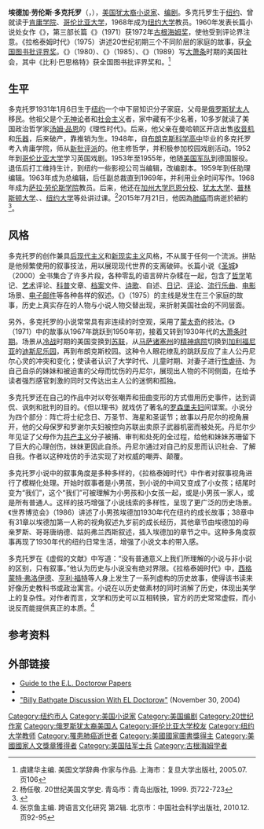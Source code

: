 {{Infobox writer <!-- for more information see [[:Template:Infobox_writer/doc|:Template:Infobox writer/doc]] -->
| image         =E l doctorow 2751.JPG
| image_size    =  
| alt           =
| caption       = 在2014年全国图书节上读书
| pseudonym     =
| birth_name     = 埃德加·劳伦斯·多克托罗
| birth_date     =1931年1月6日
| birth_place    = 美国纽约
| death_date     ={{death date and age|2015|07|21|1931|01|06}}
| death_place    =美国纽约[[曼哈頓|曼哈頓]]
| residence     = 纽约
| occupation    = 作家、编辑、教授
| nationality   = 美国
| ethnicity     =
| citizenship   =
| other_names   =
| education     =
| alma_mater    = [[凯尼恩学院|肯庸学院]]、[[哥伦比亚大学|哥伦比亚大学]]
| period        = 1960年至今
| genre         =
| subject       =
| movement      =
| notableworks  = 《{{tsl|en|The Book of Daniel (novel)|但以理书 (小说)|但以理书}}》<br />《{{tsl|en|Ragtime (novel)|拉格泰姆时代}}》<br />《世界博览会》<br />《{{tsl|en|Billy Bathgate|比利·巴思格特 (小說)}}》<br />《{{tsl|en|The March (novel)|征程}}》<br />《{{tsl|en|Homer %26 Langley|纽约兄弟}}》
| spouse        = Helen Esther Setzer（1953年结婚，育有3个子女）
| children      =
| parents       =
| relations     = 
| influences    =
| influenced    =
| awards        =
| signature     =
| signature_alt =
| website       =
| portaldisp    =
}}

'''埃德加·劳伦斯·多克托罗'''（{{lang-en|Edgar Lawrence Doctorow}}，{{bd|1931年|1月6日|2015年|7月21日}}），[[美国犹太人|美国犹太裔]][[小说家|小说家]]、[[编剧|编剧]]。多克托罗生于[[纽约|纽约]]、曾就读于[[凯尼恩学院|肯庸学院]]、[[哥伦比亚大学|哥伦比亚大学]]，1968年成为[[纽约大学|纽约大学]]教员。1960年发表长篇小说处女作《{{tsl|en|Welcome to Hard Times (novel)|欢迎到哈德泰姆斯来}}》，第三部长篇《{{tsl|en|The Book of Daniel (novel)|但以理书 (小说)|但以理书}}》（1971）获1972年[[古根海姆奖|古根海姆奖]]，使他受到评论界注意。《拉格泰姆时代》（1975）讲述20世纪初期三个不同阶层的家庭的故事，获[[美国国家书评人协会奖|全国图书批评界奖]]。《{{tsl|en|Loon Lake (novel)|鱼鹰湖}}》（1980）、《{{tsl|en|World%27s Fair (novel)|世界博览会 (小说)|世界博览会}}》（1985）、《{{tsl|en|Billy Bathgate|比利·巴思格特 (小說)}}》（1989）写[[大萧条|大萧条]]时期的美国社会，其中《比利·巴思格特》获全国图书批评界奖和{{tsl|en|PEN/Faulkner Award for Fiction|福克纳奖}}。<ref>虞建华主编. 美国文学辞典·作家与作品. 上海市：复旦大学出版社, 2005.07. 页106</ref>

==生平==
多克托罗1931年1月6日生于[[纽约|纽约]]一个中下层知识分子家庭，父母是[[俄罗斯犹太人|俄罗斯犹太人]]移民。他祖父是个[[无神论|无神论]]者和[[社会主义|社会主义]]者，家中藏有不少名著，10多岁就读了美国政治哲学家[[托马斯·潘恩|汤姆·品恩]]的《理性时代》。后来，他父亲在曼哈顿区开店出售[[收音机|收音机]]和[[乐器|乐器]]，后来破产，靠推销为生。1948年，自[[布朗克斯科学高中|布朗克斯科学高中]]毕业的多克托罗考入肯庸学院，师从[[新批评派|新批评派]]的{{tsl|en|John Crowe Ransom|约翰·克洛·兰塞姆}}。他主修哲学，并积极参加校园戏剧活动。1952年到[[哥伦比亚大学|哥伦比亚大学]]学习英国戏剧。1953年至1955年，他随[[美国军队|美国军队]]到德国服役。退伍后打工维持生计，到纽约一些影视公司当编辑，改编剧本。1959年到{{tsl|en|New American Library|新美洲图书馆}}任助理编辑。1963年成为{{tsl|en|Dial Press|戴尔出版公司}}总编辑，后任副总裁直到1969年，并利用业余时间写作。1968年成为[[莎拉·劳伦斯学院|萨拉·劳伦斯学院]]教员。后来，他还在[[加州大學爾灣分校|加州大学厄恩分校]]、[[犹他大学|犹太大学]]、[[普林斯顿大学|普林斯顿大学]]、{{tsl|en|Yale School of Drama|耶鲁大学戏剧学院}}、[[纽约大学|纽约大学]]等处讲过课。<ref>杨任敬. 20世纪美国文学史. 青岛市：青岛出版社, 1999. 页722-723</ref>2015年7月21日，他因為[[肺癌|肺癌]]而病逝於紐約<ref>{{cite web|url=http://www.nytimes.com/2015/07/22/books/el-doctorow-author-of-historical-fiction-dies-at-84.html|title=E.L. Doctorow, Author of Historical Fiction, Dies at 84|publisher=nytimes.com|date=July 21, 2015|accessdate=July 21, 2015|archive-date=2015-07-22|archive-url=https://web.archive.org/web/20150722162707/http://www.nytimes.com/2015/07/22/books/el-doctorow-author-of-historical-fiction-dies-at-84.html|dead-url=no}}</ref>。

==风格==
多克托罗的创作兼具[[后现代主义|后现代主义]]和[[新现实主义|新现实主义]]风格，不从属于任何一个流派。拼贴是他频繁使用的叙事技法，用以展现现代世界的支离破碎。长篇小说《[[圣城|圣城]]》（2000）全书集合了许多片段，各种零乱的语言碎片杂糅在一起，包含了[[哲学|哲学]]笔记、[[艺术|艺术]]评论、[[科普|科普]]文章、[[档案|档案]]文件、[[诗歌|诗歌]]、自述、[[日记|日记]]、[[评论|评论]]、[[流行音乐|流行乐曲]]、[[电影|电影]]场景、[[电子邮件|电子邮件]]等各种各样的叙述。《{{tsl|en|Ragtime (novel)|拉格泰姆时代}}》（1975）的主线是发生在三个家庭的故事，历史上真实存在的人物与小说人物交替出现，来折射美国社会的不同层面。

另外，多克托罗的小说常常具有非连续的时空观，采用了[[蒙太奇|蒙太奇]]的技法。《{{tsl|en|The Book of Daniel (novel)|但以理书 (小说)|但以理书}}》（1971）中的故事从1967年跳跃到1950年初，接着又转到1930年代的[[大萧条时期|大萧条时期]]。场景从[[冷战|冷战]]时期的美国变换到[[苏联|苏联]]，从[[马萨诸塞州|马萨诸塞州]]的[[精神病院|精神病院]]切换到[[加利福尼亚|加利福尼亚]]的[[迪斯尼乐园|迪斯尼乐园]]，再到布朗克斯校园。这种令人眼花缭乱的跳跃反应了主人公丹尼尔心灵的冲突和变化；使读者认识了大学时代、儿童时期、对妻子进行[[性虐待|性虐待]]、为自己自杀的妹妹和被迫害的父母而忧伤的丹尼尔，展现出人物的不同侧面，在给予读者强烈感官刺激的同时又传达出主人公的迷惘和孤独。

多克托罗还在自己的作品中对以夸张嘲弄和扭曲变形的方式借用历史事件，达到调侃、讽刺和批判的目的。《但以理书》就戏仿了著名的[[罗森堡夫妇|罗森堡夫妇]]间谍案。小说分为四个部分：阵亡将士纪念日、万圣节、海星和圣诞节；故事以丹尼尔的视角展开，他的父母保罗和罗谢尔夫妇被控向苏联出卖原子武器机密而被处死。丹尼尔少年见证了父母作为[[共产主义|共产主义]]分子被捕、审判和处死的全过程，给他和妹妹苏珊留下了巨大的心理创伤，妹妹更因此自杀。丹尼尔通过对自己的反思而认识社会、了解自我。作者以这种戏仿的手法实现了对权威的嘲弄、颠覆。

多克托罗小说中的叙事角度是多种多样的，《拉格泰姆时代》中作者对叙事视角进行了模糊化处理。开始时叙事者是小男孩，到小说的中间又变成了小女孩；结尾时变为“我们”，这个“我们”可被理解为小男孩和小女孩一起，或是小男孩一家人，或是所有普通人。这样的技巧增强了小说线索的多样性，呈现了更广泛的历史场景。《世界博览会》（1986）讲述了小男孩埃德加1930年代在纽约的成长故事；38章中有31章以埃德加第一人称的视角叙述九岁前的成长经历，其他章节由埃德加的母亲罗斯、哥哥唐纳德、姑妈弗兰西斯叙述，插入埃德加的章节之中。这种多角度叙事再现了1930年代的纽约日常生活，增强了小说文本的带入感。

多克托罗在《虚假的文献》中写道：“没有普通意义上我们所理解的小说与非小说的区别，只有叙事。”他认为历史与小说没有绝对界限。《拉格泰姆时代》中，[[西格蒙特·弗洛伊德|西格蒙特·弗洛伊德]]、[[亨利·福特|亨利·福特]]等人身上发生了一系列虚构的历史故事，使得该书读来好像历史教科书或政治寓言。小说在以历史做素材的同时消解了历史，体现出美学上的复杂性。对作者而言，文学和历史可以互相转换，官方的历史常常虚假，而小说反而能提供真正的本质。<ref>张京鱼主编. 跨语言文化研究 第2辑. 北京市：中国社会科学出版社, 2010.12. 页92-95</ref>

==参考资料==
{{reflist}}

== 外部链接 ==
* [https://web.archive.org/web/20091120050044/http://dlib.nyu.edu/findingaids/html/fales/doctorow_restricted.html Guide to the E.L. Doctorow Papers]
* {{cite journal| url=http://www.theparisreview.org/interviews/2718/the-art-of-fiction-no-94-e-l-doctorow| title=E. L. Doctorow, The Art of Fiction No. 94| work=Paris Review| date=Winter 1986| author=George Plimpton| access-date=2013-09-30| archive-date=2013-11-10| archive-url=https://web.archive.org/web/20131110180452/http://www.theparisreview.org/interviews/2718/the-art-of-fiction-no-94-e-l-doctorow| dead-url=no}}
* [https://web.archive.org/web/20051216173723/http://www.gothamgazette.com/books/Doctorowtranscript.php "Billy Bathgate Discussion With EL Doctorow"] (November 30, 2004)
{{Authority control}}
{{DEFAULTSORT:Doctorow}}
[[Category:纽约市人|Category:纽约市人]]
[[Category:美国小说家|Category:美国小说家]]
[[Category:美国编剧|Category:美国编剧]]
[[Category:20世纪作家|Category:20世纪作家]]
[[Category:俄罗斯犹太裔美国人|Category:俄罗斯犹太裔美国人]]
[[Category:哥伦比亚大学校友|Category:哥伦比亚大学校友]]
[[Category:纽约大学教师|Category:纽约大学教师]]
[[Category:罹患肺癌逝世者|Category:罹患肺癌逝世者]]
[[Category:美國國家圖書獎得主|Category:美國國家圖書獎得主]]
[[Category:美國國家人文獎章獲得者|Category:美國國家人文獎章獲得者]]
[[Category:美国陆军士兵|Category:美国陆军士兵]]
[[Category:古根海姆学者|Category:古根海姆学者]]